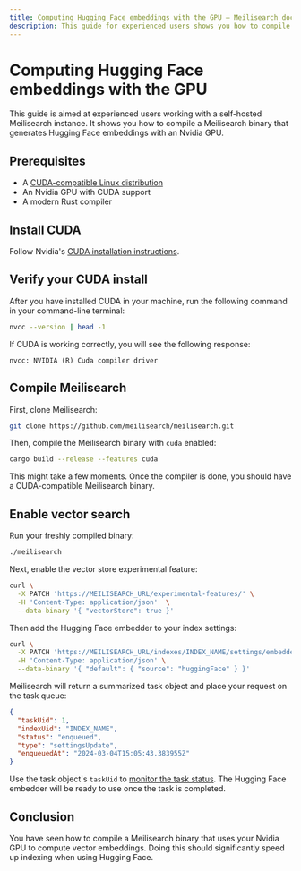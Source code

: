 ```yaml
---
title: Computing Hugging Face embeddings with the GPU — Meilisearch documentation
description: This guide for experienced users shows you how to compile a Meilisearch binary that generates Hugging Face embeddings with an Nvidia GPU.
---
```


# Computing Hugging Face embeddings with the GPU

This guide is aimed at experienced users working with a self-hosted Meilisearch instance. It shows you how to compile a Meilisearch binary that generates Hugging Face embeddings with an Nvidia GPU.

## Prerequisites

- A [CUDA-compatible Linux distribution](https://docs.nvidia.com/cuda/cuda-installation-guide-linux/index.html#id12)
- An Nvidia GPU with CUDA support
- A modern Rust compiler

## Install CUDA

Follow Nvidia's [CUDA installation instructions](https://docs.nvidia.com/cuda/cuda-installation-guide-linux/index.html).

## Verify your CUDA install

After you have installed CUDA in your machine, run the following command in your command-line terminal:

```sh
nvcc --version | head -1
```

If CUDA is working correctly, you will see the following response:

```
nvcc: NVIDIA (R) Cuda compiler driver
```

## Compile Meilisearch

First, clone Meilisearch:

```sh
git clone https://github.com/meilisearch/meilisearch.git
```

Then, compile the Meilisearch binary with `cuda` enabled:

```sh
cargo build --release --features cuda
```

This might take a few moments. Once the compiler is done, you should have a CUDA-compatible Meilisearch binary.

## Enable vector search

Run your freshly compiled binary:

```sh
./meilisearch
```

Next, enable the vector store experimental feature:

```sh
curl \
  -X PATCH 'https://MEILISEARCH_URL/experimental-features/' \
  -H 'Content-Type: application/json'  \
  --data-binary '{ "vectorStore": true }'
```

Then add the Hugging Face embedder to your index settings:

```sh
curl \
  -X PATCH 'https://MEILISEARCH_URL/indexes/INDEX_NAME/settings/embedders' \
  -H 'Content-Type: application/json' \
  --data-binary '{ "default": { "source": "huggingFace" } }'
```

Meilisearch will return a summarized task object and place your request on the task queue:

```json
{
  "taskUid": 1,
  "indexUid": "INDEX_NAME",
  "status": "enqueued",
  "type": "settingsUpdate",
  "enqueuedAt": "2024-03-04T15:05:43.383955Z"
}
```

Use the task object's `taskUid` to [monitor the task status](/reference/api/tasks#get-one-task). The Hugging Face embedder will be ready to use once the task is completed.

## Conclusion

You have seen how to compile a Meilisearch binary that uses your Nvidia GPU to compute vector embeddings. Doing this should significantly speed up indexing when using Hugging Face.
